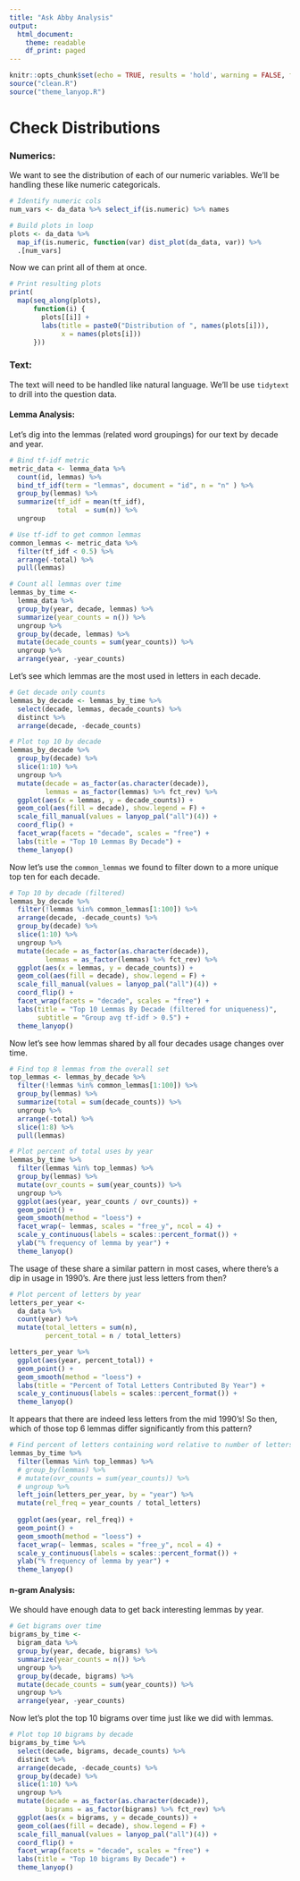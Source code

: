 ```yaml
---
title: "Ask Abby Analysis"
output:
  html_document:
    theme: readable
    df_print: paged
---
```


```r
knitr::opts_chunk$set(echo = TRUE, results = 'hold', warning = FALSE, fig.width = 12)
source("clean.R")
source("theme_lanyop.R")
```

# Check Distributions

### Numerics:

We want to see the distribution of each of our numeric variables.  We'll be handling these like numeric categoricals.
```r
# Identify numeric cols
num_vars <- da_data %>% select_if(is.numeric) %>% names

# Build plots in loop
plots <- da_data %>% 
  map_if(is.numeric, function(var) dist_plot(da_data, var)) %>% 
  .[num_vars]
```

Now we can print all of them at once.
```r
# Print resulting plots
print(
  map(seq_along(plots), 
      function(i) {
        plots[[i]] + 
        labs(title = paste0("Distribution of ", names(plots[i])),
             x = names(plots[i]))
      }))
```

### Text:

The text will need to be handled like natural language.  We'll be use `tidytext` to drill into the question data.

#### Lemma Analysis:

Let's dig into the lemmas (related word groupings) for our text by decade and year.
```r
# Bind tf-idf metric
metric_data <- lemma_data %>% 
  count(id, lemmas) %>% 
  bind_tf_idf(term = "lemmas", document = "id", n = "n" ) %>% 
  group_by(lemmas) %>% 
  summarize(tf_idf = mean(tf_idf),
            total  = sum(n)) %>% 
  ungroup 

# Use tf-idf to get common lemmas
common_lemmas <- metric_data %>% 
  filter(tf_idf < 0.5) %>% 
  arrange(-total) %>% 
  pull(lemmas)

# Count all lemmas over time
lemmas_by_time <- 
  lemma_data %>% 
  group_by(year, decade, lemmas) %>% 
  summarize(year_counts = n()) %>% 
  ungroup %>% 
  group_by(decade, lemmas) %>% 
  mutate(decade_counts = sum(year_counts)) %>% 
  ungroup %>% 
  arrange(year, -year_counts)
```

Let's see which lemmas are the most used in letters in each decade.
```r
# Get decade only counts 
lemmas_by_decade <- lemmas_by_time %>% 
  select(decade, lemmas, decade_counts) %>% 
  distinct %>% 
  arrange(decade, -decade_counts)

# Plot top 10 by decade
lemmas_by_decade %>% 
  group_by(decade) %>% 
  slice(1:10) %>% 
  ungroup %>% 
  mutate(decade = as_factor(as.character(decade)),
         lemmas = as_factor(lemmas) %>% fct_rev) %>% 
  ggplot(aes(x = lemmas, y = decade_counts)) +
  geom_col(aes(fill = decade), show.legend = F) +
  scale_fill_manual(values = lanyop_pal("all")(4)) +
  coord_flip() +
  facet_wrap(facets = "decade", scales = "free") +
  labs(title = "Top 10 Lemmas By Decade") +
  theme_lanyop()
```

Now let's use the `common_lemmas` we found to filter down to a more unique top ten for each decade.
```r
# Top 10 by decade (filtered)
lemmas_by_decade %>% 
  filter(!lemmas %in% common_lemmas[1:100]) %>%
  arrange(decade, -decade_counts) %>% 
  group_by(decade) %>% 
  slice(1:10) %>% 
  ungroup %>% 
  mutate(decade = as_factor(as.character(decade)),
         lemmas = as_factor(lemmas) %>% fct_rev) %>% 
  ggplot(aes(x = lemmas, y = decade_counts)) +
  geom_col(aes(fill = decade), show.legend = F) +
  scale_fill_manual(values = lanyop_pal("all")(4)) +
  coord_flip() +
  facet_wrap(facets = "decade", scales = "free") +
  labs(title = "Top 10 Lemmas By Decade (filtered for uniqueness)", 
       subtitle = "Group avg tf-idf > 0.5") +
  theme_lanyop()
```

Now let's see how lemmas shared by all four decades usage changes over time.
```r
# Find top 8 lemmas from the overall set
top_lemmas <- lemmas_by_decade %>% 
  filter(!lemmas %in% common_lemmas[1:100]) %>% 
  group_by(lemmas) %>% 
  summarize(total = sum(decade_counts)) %>% 
  ungroup %>% 
  arrange(-total) %>% 
  slice(1:8) %>% 
  pull(lemmas)

# Plot percent of total uses by year
lemmas_by_time %>% 
  filter(lemmas %in% top_lemmas) %>% 
  group_by(lemmas) %>%
  mutate(ovr_counts = sum(year_counts)) %>% 
  ungroup %>% 
  ggplot(aes(year, year_counts / ovr_counts)) +
  geom_point() +
  geom_smooth(method = "loess") +
  facet_wrap(~ lemmas, scales = "free_y", ncol = 4) +
  scale_y_continuous(labels = scales::percent_format()) +
  ylab("% frequency of lemma by year") +
  theme_lanyop()
```

The usage of these share a similar pattern in most cases, where there's a dip in usage in 1990's.  Are there just less letters from then?
```r
# Plot percent of letters by year
letters_per_year <- 
  da_data %>% 
  count(year) %>% 
  mutate(total_letters = sum(n),
         percent_total = n / total_letters)

letters_per_year %>% 
  ggplot(aes(year, percent_total)) +
  geom_point() +
  geom_smooth(method = "loess") +
  labs(title = "Percent of Total Letters Contributed By Year") +
  scale_y_continuous(labels = scales::percent_format()) +
  theme_lanyop()
```

It appears that there are indeed less letters from the mid 1990's!  So then, which of those top 6 lemmas differ significantly from this pattern?
```r
# Find percent of letters containing word relative to number of letters in each time period
lemmas_by_time %>% 
  filter(lemmas %in% top_lemmas) %>%
  # group_by(lemmas) %>%
  # mutate(ovr_counts = sum(year_counts)) %>% 
  # ungroup %>% 
  left_join(letters_per_year, by = "year") %>% 
  mutate(rel_freq = year_counts / total_letters)
  
  ggplot(aes(year, rel_freq)) +
  geom_point() +
  geom_smooth(method = "loess") +
  facet_wrap(~ lemmas, scales = "free_y", ncol = 4) +
  scale_y_continuous(labels = scales::percent_format()) +
  ylab("% frequency of lemma by year") +
  theme_lanyop()
```


#### n-gram Analysis:

We should have enough data to get back interesting lemmas by year.
```r
# Get bigrams over time
bigrams_by_time <- 
  bigram_data %>% 
  group_by(year, decade, bigrams) %>% 
  summarize(year_counts = n()) %>% 
  ungroup %>% 
  group_by(decade, bigrams) %>% 
  mutate(decade_counts = sum(year_counts)) %>% 
  ungroup %>% 
  arrange(year, -year_counts)
```

Now let's plot the top 10 bigrams over time just like we did with lemmas.
```r
# Plot top 10 bigrams by decade
bigrams_by_time %>% 
  select(decade, bigrams, decade_counts) %>% 
  distinct %>% 
  arrange(decade, -decade_counts) %>% 
  group_by(decade) %>% 
  slice(1:10) %>% 
  ungroup %>% 
  mutate(decade = as_factor(as.character(decade)),
         bigrams = as_factor(bigrams) %>% fct_rev) %>% 
  ggplot(aes(x = bigrams, y = decade_counts)) +
  geom_col(aes(fill = decade), show.legend = F) +
  scale_fill_manual(values = lanyop_pal("all")(4)) +
  coord_flip() +
  facet_wrap(facets = "decade", scales = "free") +
  labs(title = "Top 10 bigrams By Decade") +
  theme_lanyop()
```

